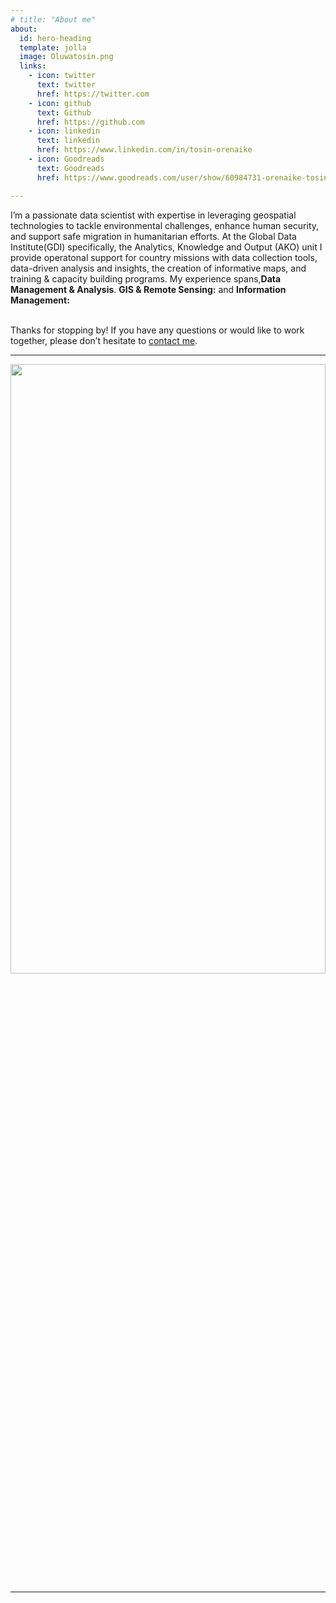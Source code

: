 ```yaml
---
# title: "About me"
about:
  id: hero-heading
  template: jolla
  image: Oluwatosin.png
  links:
    - icon: twitter
      text: twitter
      href: https://twitter.com
    - icon: github
      text: Github
      href: https://github.com
    - icon: linkedin
      text: linkedin
      href: https://www.linkedin.com/in/tosin-orenaike
    - icon: Goodreads
      text: Goodreads
      href: https://www.goodreads.com/user/show/60984731-orenaike-tosin

---
```


::: {#hero-heading}

I'm a passionate data scientist with expertise in leveraging geospatial technologies to tackle environmental challenges, enhance human security, and support safe migration in humanitarian efforts.  At the Global Data Institute(GDI) specifically, the Analytics, Knowledge and Output (AKO) unit I provide operatonal support for country missions with data collection tools, data-driven analysis and insights, the creation of informative maps, and training & capacity building programs. My experience spans,**Data Management & Analysis**. **GIS & Remote Sensing:** and **Information Management:** 

<br> Thanks for stopping by!
If you have any questions or would like to work together, please don't hesitate to [contact me](mailto:orenaiket@yahoo.com).
:::

<hr>

![](images/Page1.png){width="100%" height="50%"}

<hr>
